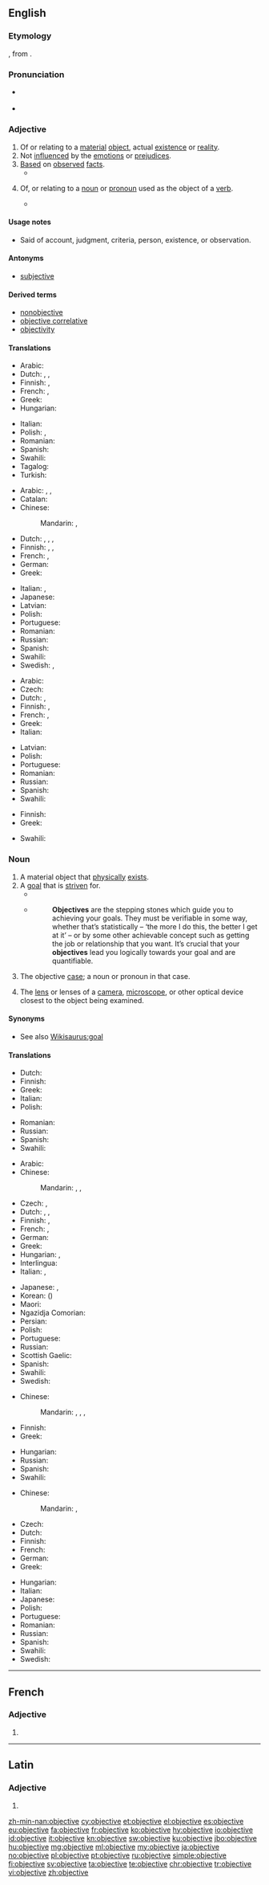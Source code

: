 ==English==
{{wikipedia|Objectivity}}
===Etymology===
{{borrowing|fr|objectif|lang=en}}, from {{etyl|la|en}} {{m|la|ōbjectīvus}}.

===Pronunciation===
* {{a|UK}} {{IPA|/ɒbˈdʒɛk.tɪv/|/əbˈdʒɛk.tɪv/|lang=en}}
* {{a|US}} {{IPA|/əbˈdʒɛk.tɪv/|lang=en}}

===Adjective===
{{en-adj}}

# Of or relating to a [[material]] [[object]], actual [[existence]] or [[reality]].
# Not [[influence]]d by the [[emotion]]s or [[prejudice]]s.
# [[Base]]d on [[observe]]d [[fact]]s.
#* {{quote-book|passage=Engagement of employees in the Public Administration and in the wider Public Sector, ... , shall take place either by competitive entry examination or by selection on the basis of predefined and '''objective''' criteria, and shall be subject to the control of an independent authority, as specified by law.|title=[[S:Constitution of Greece|Constitution of Greece]]|year=1975}}
# {{context|grammar|lang=en}} Of, or relating to a [[noun]] or [[pronoun]] used as the object of a [[verb]].
#* {{quote-book|passage=Let us now glance at the demonstrative and relative pronouns. Of the former there are but two in English, ''this'' and ''that'', with their plural forms, ''these'' and ''those''. To them, American adds a third, ''them'', which is also the personal pronoun of the third person, '''objective''' case.|title=[[S:The American Language/Chapter 41|The American Language]]|author=H. L. Mencken|year=1921}}

====Usage notes====
* Said of account, judgment, criteria, person, existence, or observation.

====Antonyms====
* [[subjective]]<!--for which sense(s)?-->

====Derived terms====
* [[nonobjective]]
* [[objective correlative]]
* [[objectivity]]

====Translations====
{{trans-top|relating to a material object}}
* Arabic: {{t-check|ar|مادّيّ|tr=māddiy|sc=Arab}} <!-- was "[[مادي|مادّيّ]]" - assumed inflected form or vocalised spelling; please verify if linking is acceptable. see [[User:Kephir/gadgets/xte#Translation_fixing]] -->
* Dutch: {{t+|nl|objectief}}, {{t+|nl|objectieve}}, {{t+|nl|zakelijk}}
* Finnish: {{t|fi|materiaalinen}}, {{t|fi|esineellinen}}
* French: {{t+|fr|objectif|m}}, {{t+|fr|objective|f}}
* Greek: {{t+|el|αντικειμενικός|sc=Grek}}
* Hungarian: {{t+|hu|tárgyi}}
{{trans-mid}}
* Italian: {{t|it|oggettivo|m}}
* Polish: {{t|pl|obiektowy|m}}, {{t|pl|przedmiotowy|m}}
* Romanian: {{t+|ro|obiectiv}}
* Spanish: {{t+|es|objetivo}}
* Swahili: {{t+|sw|shabaha}}
* Tagalog: {{t|tl|layunin}}
* Turkish: {{t+|tr|nesnel}}
{{trans-bottom}}

{{trans-top|not influenced by emotions}}
* Arabic: {{t|ar|حقاني|tr=Haqqaaniy}}, {{t|ar|عقلاني|tr=`aqlaaniy}}, {{t|ar|متجرد|tr=mutajarrid}}
* Catalan: {{t+|ca|objectiu|m}}
* Chinese:
*: Mandarin: {{t|cmn|客觀|sc=Hani}}, {{t+|cmn|客观|tr=kèguān|sc=Hani}}
* Dutch: {{t+|nl|objectief}}, {{t+|nl|objectieve}}, {{t+|nl|nuchter}}, {{t+|nl|nuchtere}}
* Finnish: {{t|fi|objektiivinen}}, {{t|fi|hyväksytty}}, {{t|fi|puolueeton}}
* French: {{t+|fr|objectif|m}}, {{t+|fr|objective|f}}
* German: {{t+|de|objektiv}}
* Greek: {{t+|el|αντικειμενικός|sc=Grek}}
{{trans-mid}}
* Italian: {{t+|it|obiettivo}}, {{t|it|oggettivo}}
* Japanese: {{t+|ja|客観|tr=kakukan, kakkan, kyakkan}}
* Latvian: {{t|lv|objektīvs|sc=Cyrl}}
* Polish: {{t+|pl|obiektywny|m}}
* Portuguese: {{t+|pt|objetivo}}
* Romanian: {{t+|ro|obiectiv}}
* Russian: {{t+|ru|объективный|tr=ob″jektívnyj}}
* Spanish: {{t+|es|objetivo}}
* Swahili: {{t+|sw|shabaha}}
* Swedish: {{t+|sv|objektiv}}, {{t+|sv|saklig}}
{{trans-bottom}}

{{trans-top|based on observed fact}}
* Arabic: {{t|ar|موضوعي|tr={{IPAchar|mauɖūʕiy}}|sc=Arab}}
* Czech: {{t+|cs|objektivní}}
* Dutch: {{t+|nl|objectief}}, {{t+|nl|objectieve}}
* Finnish: {{t|fi|objektiivinen}}, {{t|fi|totuudenmukainen}}
* French: {{t+|fr|objectif|m}}, {{t+|fr|objective|f}}
* Greek: {{t+|el|αντικειμενικός|sc=Grek}}
* Italian: {{t+|it|obiettivo}}
{{trans-mid}}
* Latvian: {{t|lv|objektīvs|sc=Cyrl}}
* Polish: {{t+|pl|obiektywny|m}}
* Portuguese: {{t+|pt|objetivo}}
* Romanian: {{t+|ro|obiectiv|f}}
* Russian: {{t+|ru|объективный|sc=Cyrl}}
* Spanish: {{t+|es|objetivo}}
* Swahili: {{t+|sw|shabaha}}
{{trans-bottom}}

{{trans-top|grammar}}
* Finnish: {{t|fi|objektiivinen}}
* Greek: {{t+|el|αντικειμενικός|sc=Grek}}
{{trans-mid}}
* Swahili: {{t+|sw|shabaha}}
{{trans-bottom}}

===Noun===
{{en-noun}}

# A material object that [[physically]] [[exist]]s.
# A [[goal]] that is [[striven]] for.
#* {{quote-book|passage=His true '''objective''' was the provision of a full, accurate, legible script for our noble but ill-dressed language; but he was led past that by his contempt for the popular Pitman system of Shorthand, which he called the Pitfall system.|title=Pygmalion|section=[[S:Pygmalion/Preface|Preface]]|author=G. B. Shaw|year=1913}}
#* {{quote-book|year=2012|author=Christine Wilding|title=Cognitive Behavioural Therapy|location=Croydon, UK|publisher=CPI Group (UK) Ltd|page=15|chapter=2}}
#*: '''Objectives''' are the stepping stones which guide you to achieving your goals. They must be verifiable in some way, whether thatʼs statistically – ‘the more I do this, the better I get at itʼ – or by some other achievable concept such as getting the job or relationship that you want. Itʼs crucial that your '''objectives''' lead you logically towards your goal and are quantifiable.
# {{context|grammar|lang=en}} The objective [[case]]; a noun or pronoun in that case.
# The [[lens]] or lenses of a [[camera]], [[microscope]], or other optical device closest to the object being examined.

====Synonyms====
* See also [[Wikisaurus:goal]]

====Translations====
{{trans-top|material object}}
* Dutch: {{t+|nl|object|n}}
* Finnish: {{t+|fi|esine}}
* Greek: {{t+|el|αντικείμενο|n|tr=antikeímeno|sc=Grek}}
* Italian: {{t+|it|obiettivo|m}}
* Polish: {{t+|pl|obiekt|m}}
{{trans-mid}}
* Romanian: {{t+|ro|obiectiv|m}}
* Russian: {{t+|ru|объект|m|tr=obʺjékt|sc=Cyrl}}
* Spanish: {{t+|es|objetivo|m}}
* Swahili: {{t+|sw|shabaha}}
{{trans-bottom}}

{{trans-top|goal}}
* Arabic: {{t+|ar|هدف|m|tr=hádaf|sc=Arab}}
* Chinese:
*: Mandarin: {{t+|cmn|目標|sc=Hani}}, {{t+|cmn|目标|tr=mùbiāo|sc=Hani}}, {{t+|cmn|目的|tr=mùdì, mùdi|sc=Hani}}
* Czech: {{t+|cs|záměr|m}}, {{t+|cs|cíl|m}}
* Dutch: {{t+|nl|doel|n}}, {{t|nl|streefdoel|n}}, {{t+|nl|doelstelling|f}}
* Finnish: {{t+|fi|tavoite}}, {{t+|fi|päämäärä}}
* French: {{t+|fr|objectif|m}}, {{t+|fr|but|m}}
* German: {{t+|de|Ziel|n}}
* Greek: {{t+|el|αντικείμενο|n|tr=antikeímeno|sc=Grek}}
* Hungarian: {{t+|hu|cél}}, {{t+|hu|célpont}}
* Interlingua: {{t|ia|objectivo}}
* Italian: {{t+|it|obbiettivo|m}}, {{t+|it|obiettivo|m}}
{{trans-mid}}
* Japanese: {{t+|ja|目標|tr=もくひょう, mokuhyō|sc=Jpan}}, {{t+|ja|目的|tr=もくてき, mokuteki|sc=Jpan}}
* Korean: {{t+|ko|목적|sc=Kore}} ({{t+|ko|目的|sc=Kore}})
* Maori: {{t|mi|whāinga}}
* Ngazidja Comorian: {{t|zdj|makswaɗa|c6|tr=makswada}}
* Persian: {{t+|fa|هدف|tr=hadaf|sc=fa-Arab}}
* Polish: {{t+|pl|cel|m}}
* Portuguese: {{t+|pt|objetivo|m}}
* Russian: {{t+|ru|цель|f|tr=celʹ|sc=Cyrl}}
* Scottish Gaelic: {{t|gd|amas|m}}
* Spanish: {{t+|es|objetivo|m}}
* Swahili: {{t+|sw|shabaha}}
* Swedish: {{t+|sv|mål|n}}
{{trans-bottom}}

{{trans-top|(grammar) the objective case}}
* Chinese:
*: Mandarin: {{t|cmn|賓位|sc=Hani}}, {{t+|cmn|宾位|tr=bīnwèi|sc=Hani}}, {{t|cmn|賓格|sc=Hani}}, {{t+|cmn|宾格|tr=bīngé|sc=Hani}}
* Finnish: {{t+|fi|objektiivi}}
* Greek: {{t+|el|αιτιατική|f|tr=aitiatikí|sc=Grek}}
{{trans-mid}}
* Hungarian: {{t+|hu|tárgyeset}}
* Russian: {{t|ru|объектный падеж|m|tr=obʺjéktnyj padéž|sc=Cyrl}}
* Spanish: {{t+|es|objetivo|m}}
* Swahili: {{t+|sw|shabaha}}
{{trans-bottom}}

{{trans-top|lens}}
* Chinese:
*: Mandarin: {{t|cmn|物鏡|sc=Hani}}, {{t+|cmn|物镜|tr=wùjìng|sc=Hani}}
* Czech: {{t+|cs|objektiv|m}}
* Dutch: {{t+|nl|objectief|n}}
* Finnish: {{t+|fi|objektiivi}}
* French: {{t+|fr|objectif|m}}
* German: {{t+|de|Objektiv|n}}
* Greek: {{t|el|αντικειμενικός φακός|m|tr=antikeimenikós fakós|sc=Grek}}
{{trans-mid}}
* Hungarian: {{t|hu|objektív}}
* Italian: {{t+|it|obiettivo|m}}
* Japanese: {{t|ja|対物レンズ|tr=taibutsu renzu|sc=Jpan}}
* Polish: {{t+|pl|obiektyw|m}}
* Portuguese: {{t+|pt|objetiva|f}}
* Romanian: {{t+|ro|obiectiv|n}}
* Russian: {{t+|ru|объектив|m|tr=obʺjektív|sc=Cyrl}}
* Spanish: {{t+|es|objetivo|m}}
* Swahili: {{t+|sw|shabaha}}
* Swedish: {{t+|sv|objektiv|n}}
{{trans-bottom}}

----

==French==

===Adjective===
{{fr-adj-form}}

# {{feminine of|objectif|lang=fr}}

----

==Latin==

===Adjective===
{{la-adj-form|objective}}

# {{inflection of|objectivus||voc|m|s|lang=la}}

[[zh-min-nan:objective]]
[[cy:objective]]
[[et:objective]]
[[el:objective]]
[[es:objective]]
[[eu:objective]]
[[fa:objective]]
[[fr:objective]]
[[ko:objective]]
[[hy:objective]]
[[io:objective]]
[[id:objective]]
[[it:objective]]
[[kn:objective]]
[[sw:objective]]
[[ku:objective]]
[[jbo:objective]]
[[hu:objective]]
[[mg:objective]]
[[ml:objective]]
[[my:objective]]
[[ja:objective]]
[[no:objective]]
[[pl:objective]]
[[pt:objective]]
[[ru:objective]]
[[simple:objective]]
[[fi:objective]]
[[sv:objective]]
[[ta:objective]]
[[te:objective]]
[[chr:objective]]
[[tr:objective]]
[[vi:objective]]
[[zh:objective]]